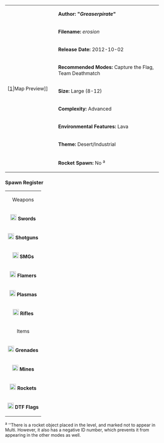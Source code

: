 {| border="1" cellpadding="2" width="800px"
|rowspan="9" width="150px"|[[File:Erosion.png|thumb|center]|Map Preview]]
|'''Author: "''Greaserpirate''"'''
|-
|'''Filename:''' ''erosion''
|-
| '''Release Date:''' 2012-10-02
|-
|'''Recommended Modes:''' Capture the Flag, Team Deathmatch
|-
|'''Size:''' Large (8-12)
|-
|'''Complexity:''' Advanced
|-
|'''Environmental Features:''' Lava
|-
|'''Theme:''' Desert/Industrial
|-
|'''Rocket Spawn:''' No <sup>a</sup>
|}
<!--
=== Review ===
-->

=== Spawn Register ===
{| border="1" cellpadding="2" width="150px"
|colspan="2" align="center"|Weapons
|-
|[[File:Sword.png|20px]] '''Swords''' || 6
|-
|[[File:Shotgun.png|20px]] '''Shotguns''' || 7
|-
|[[File:Smg.png|20px]] '''SMGs''' || 9
|-
|[[File:Flamer.png|20px]] '''Flamers''' || 5
|-
|[[File:Plasma.png|20px]] '''Plasmas''' || 11
|-
| [[File:Rifle.png|20px]] '''Rifles''' || 4
|-
|colspan="2" align="center"|Items
|-
| [[File:Grenade.png|20px]] '''Grenades''' || 15
|-
| [[File:Mine.png|20px]] '''Mines''' || 4
|-
| [[File:Rocket.png|20px]] '''Rockets''' || 0<sup>a</sup>
|-
| [[File:Flag.png|20px]] '''DTF Flags''' || 10
|}
<sup>a</sup> ''There is a rocket object placed in the level, and marked not to appear in Multi. However, it also has a negative ID number, which prevents it from appearing in the other modes as well.
<!--
=== Notes & Strategies ===

*
-->
